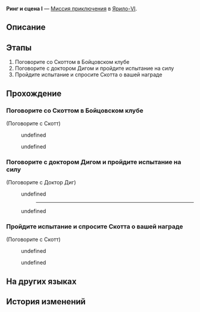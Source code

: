 {{Дополнить|Диалоги.}}
{{Миссия Инфобокс
|id              = 2010701
|Название        = 
|Изображение     = Миссия Освоения Ринг и сцена I.png
|Тип             = Миссия приключения
|События         = 
|Глава           = 
|Условия         = 
* Завершена [[Миссия Освоения]] ''[[Мы не умеем прощаться]]''
* Достигните [[Уровень Освоения|Уровня Освоения]] 16
|Персонажи       = Доктор Диг; Первопроходец; Скотт
|СтартЛокация    = [[Ярило-VI]] — [[Камнеград]]
|Локации         = Камнеград
|Предыдущая      = 
|Следующая       = Ринг и сцена II
|Награды         = Кредиты*15 000
}}
'''Ринг и сцена I''' — [[Миссия приключения]] в [[Ярило-VI]].

==Описание==
{{Описание|Вы прошли испытание на арене и получили (частично) награду от Скотта.}}

==Этапы==
# Поговорите со Скоттом в Бойцовском клубе
# Поговорите с доктором Дигом и пройдите испытание на силу
# Пройдите испытание и спросите Скотта о вашей награде

==Прохождение==
{{Дополнить}}

{{Диалог Конец}}

===Поговорите со Скоттом в Бойцовском клубе===
{{Описание миссии|локация=Камнеград|Вы получаете сообщение от менеджера Бойцовского клуба доктора Дига о том, что его босс размышляет над новой бизнес-моделью.<br />Он упомянул о больших деньгах. Поговорите со Скоттом, когда у вас будет время.}}
{{Диалог Начало}}

;(Поговорите с Скотт)
<!--Unknown TalkSentence: 101026302-->
<!--Unknown TalkSentence: 101026303-->
:{{Диалог|Стрелка}} undefined
:<!--Unknown TalkSentence: 101026305-->
:<!--Unknown TalkSentence: 101026306-->
:<!--Unknown TalkSentence: 101026309-->
:{{Диалог|Стрелка}} undefined
:<!--Unknown TalkSentence: 101026308-->
:<!--Unknown TalkSentence: 101026309-->
<!--Unknown TalkSentence: 101026306-->
<!--Unknown TalkSentence: 101026309-->
{{Диалог Конец}}

===Поговорите с доктором Дигом и пройдите испытание на силу===
{{Описание миссии|локация=Бойцовский клуб|Вы согласились на приглашение Скотта принять участие в соревновании, хотя знали, что он намеренно бросает вам вызов. Вам любопытно узнать о неизвестных испытаниях, поэтому вы решаете попробовать. Доктор Диг нашёл для вас соперника.}}
{{Диалог Начало}}

;(Поговорите с Доктор Диг)
<!--Unknown TalkSentence: 101026401-->
:{{Диалог|Стрелка}} undefined
::----
:<!--Unknown TalkSentence: 101026404-->
:<!--Unknown TalkSentence: 101026405-->
:<!--Unknown TalkSentence: 101026406-->
:<!--Unknown TalkSentence: 101026407-->
:{{Диалог|Выход}} undefined
<!--Unknown TalkSentence: 101026408-->
<!--Unknown TalkSentence: 101026409-->
<!--Unknown TalkSentence: 101026410-->
{{Диалог Конец}}

===Пройдите испытание и спросите Скотта о вашей награде===
{{Описание миссии|локация=Камнеград|Как вы и думали, такие испытания слишком легки для человека с вашим мастерством. После того как вы прошли испытание на ринге, пришло время попросить Скотта о награде, которую он обещал.}}
{{Диалог Начало}}

;(Поговорите с Скотт)
<!--Unknown TalkSentence: 101026501-->
<!--Unknown TalkSentence: 101026502-->
:{{Диалог|Стрелка}} undefined
:{{Диалог|Стрелка}} undefined
<!--Unknown TalkSentence: 101026504-->
<!--Unknown TalkSentence: 101026507-->
<!--Unknown TalkSentence: 101026508-->
:<!--1-second delay-->
{{Диалог Конец}}

==На других языках==
{{На других языках
|en   = Ring and Stage I
|zhs  = 拳台即戏台•上
|zht  = 拳台即戲台•上
|ja   = リング即ち舞台である・上
|ko   = 링이 곧 무대•상
|es   = El ring es el escenario I
|fr   = Le ring et la scène I
|ru   = Ринг и сцена I
|th   = เวทีท้าประลอง 1
|vi   = Võ Đài Là Sân Khấu-Thượng
|de   = Ring und Bühne I
|id   = Panggung Tinju Adalah Panggung Pertunjukan 1
|pt   = Arena e Palco I
}}

==История изменений==
{{История изменений|2.7}}
